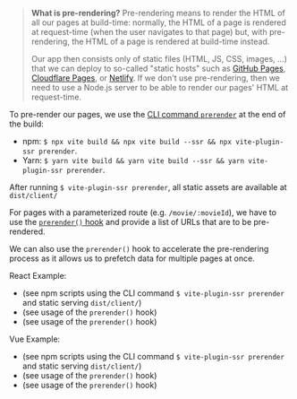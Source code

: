 
> **What is pre-rendering?**
> Pre-rendering means to render the HTML of all our pages at build-time:
> normally, the HTML of a page is rendered at request-time
> (when the user navigates to that page) but,
> with pre-rendering, the HTML of a page is rendered at build-time instead.
>
> Our app then consists only of static files (HTML, JS, CSS, images, ...)
> that we can deploy to so-called "static hosts" such as [GitHub Pages](https://pages.github.com/), [Cloudflare Pages](https://pages.cloudflare.com/), or [Netlify](https://www.netlify.com/).
> If we don't use pre-rendering, then we need to use a Node.js server to be able to render our pages' HTML at request-time.

To pre-render our pages, we use the [CLI command `prerender`](/command-prerender) at the end of the build:
 - npm: `$ npx vite build && npx vite build --ssr && npx vite-plugin-ssr prerender`.
 - Yarn: `$ yarn vite build && yarn vite build --ssr && yarn vite-plugin-ssr prerender`.

After running `$ vite-plugin-ssr prerender`, all static assets are available at `dist/client/`

For pages with a parameterized route (e.g. `/movie/:movieId`), we have to use the [`prerender()` hook](/prerender) and provide a list of URLs that are to be pre-rendered.

We can also use the `prerender()` hook to accelerate the pre-rendering process as it allows us to prefetch data for multiple pages at once.

React Example:
 - <RepoLink path='/examples/react-full/package.json' /> (see npm scripts using the CLI command <code>$ vite-plugin-ssr prerender</code> and static serving <code>dist/client/</code>)
 - <RepoLink path='/examples/react-full/pages/hello/index.page.server.ts' /> (see usage of the <code>prerender()</code> hook)
 - <RepoLink path='/examples/react-full/pages/star-wars/index.page.server.ts' /> (see usage of the <code>prerender()</code> hook)

Vue Example:
 - <RepoLink path='/examples/vue-full/package.json' /> (see npm scripts using the CLI command <code>$ vite-plugin-ssr prerender</code> and static serving <code>dist/client/</code>)
 - <RepoLink path='/examples/vue-full/pages/hello/index.page.server.ts' /> (see usage of the <code>prerender()</code> hook)
 - <RepoLink path='/examples/vue-full/pages/star-wars/index.page.server.ts' /> (see usage of the <code>prerender()</code> hook)

